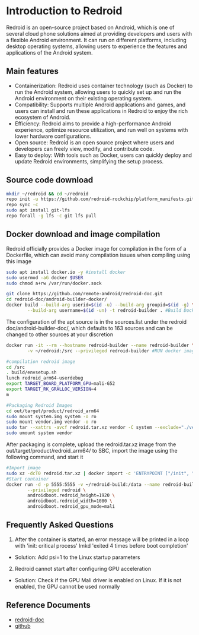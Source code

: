 # Introduction to Redroid

Redroid is an open-source project based on Android, which is one of several cloud phone solutions aimed at providing developers and users with a flexible Android environment. It can run on different platforms, including desktop operating systems, allowing users to experience the features and applications of the Android system.

## Main features

- Containerization: Redroid uses container technology (such as Docker) to run the Android system, allowing users to quickly set up and run the Android environment on their existing operating system.
- Compatibility: Supports multiple Android applications and games, and users can install and run these applications in Redroid to enjoy the rich ecosystem of Android.
- Efficiency: Redroid aims to provide a high-performance Android experience, optimize resource utilization, and run well on systems with lower hardware configurations.
- Open source: Redroid is an open source project where users and developers can freely view, modify, and contribute code.
- Easy to deploy: With tools such as Docker, users can quickly deploy and update Redroid environments, simplifying the setup process.

## Source code download

```bash
mkdir ~/redroid && cd ~/redroid
repo init -u https://github.com/redroid-rockchip/platform_manifests.git -b redroid-12.0.0 --depth=1 --git-lfs
repo sync -c
sudo apt install git-lfs
repo forall -g lfs -c git lfs pull
```

## Docker download and image compilation

Redroid officially provides a Docker image for compilation in the form of a Dockerfile, which can avoid many compilation issues when compiling using this image

```bash
sudo apt install docker.io -y #install docker
sudo usermod -aG docker $USER
sudo chmod a+rw /var/run/docker.sock

git clone https://github.com/remote-android/redroid-doc.git
cd redroid-doc/android-builder-docker/
docker build --build-arg userid=$(id -u) --build-arg groupid=$(id -g) \
        --build-arg username=$(id -un) -t redroid-builder . #Build Docker image for compilation
```

The configuration of the apt source is in the sources.list under the redroid doc/android-builder-doc/, which defaults to 163 sources and can be changed to other sources at your discretion

```bash
docker run -it --rm --hostname redroid-builder --name redroid-builder \
        -v ~/redroid:/src --privileged redroid-builder #RUN docker image

#compilation redroid image
cd /src
. build/envsetup.sh
lunch redroid_arm64-userdebug
export TARGET_BOARD_PLATFORM_GPU=mali-G52
export TARGET_RK_GRALLOC_VERSION=4
m

#Packaging Redroid Images
cd out/target/product/redroid_arm64
sudo mount system.img system -o ro
sudo mount vendor.img vendor -o ro
sudo tar --xattrs -avcf redroid.tar.xz vendor -C system --exclude="./vendor" .
sudo umount system vendor
```

After packaging is complete, upload the redroid.tar.xz image from the out/target/product/redroid_arm64/ to SBC, import the image using the following command, and start it

```bash
#Import image
sudo xz -dcT0 redroid.tar.xz | docker import -c 'ENTRYPOINT ["/init", "androidboot.hardware=redroid"]' - redroid
#Start container
docker run -d -p 5555:5555 -v ~/redroid-build:/data --name redroid-build -v /dev/mali0:/dev/mali0 \
        --privileged redroid \
        androidboot.redroid_height=1920 \
        androidboot.redroid_width=1080 \
        androidboot.redroid_gpu_mode=mali
```

## Frequently Asked Questions

1. After the container is started, an error message will be printed in a loop with 'init: critical process' lmkd 'exited 4 times before boot completion'

- Solution: Add psi=1 to the Linux startup parameters

2. Redroid cannot start after configuring GPU acceleration

- Solution: Check if the GPU Mali driver is enabled on Linux. If it is not enabled, the GPU cannot be used normally

## Reference Documents

- [redroid-doc](https://github.com/remote-android/redroid-doc)
- [github](https://github.com/redroid-rockchip)
